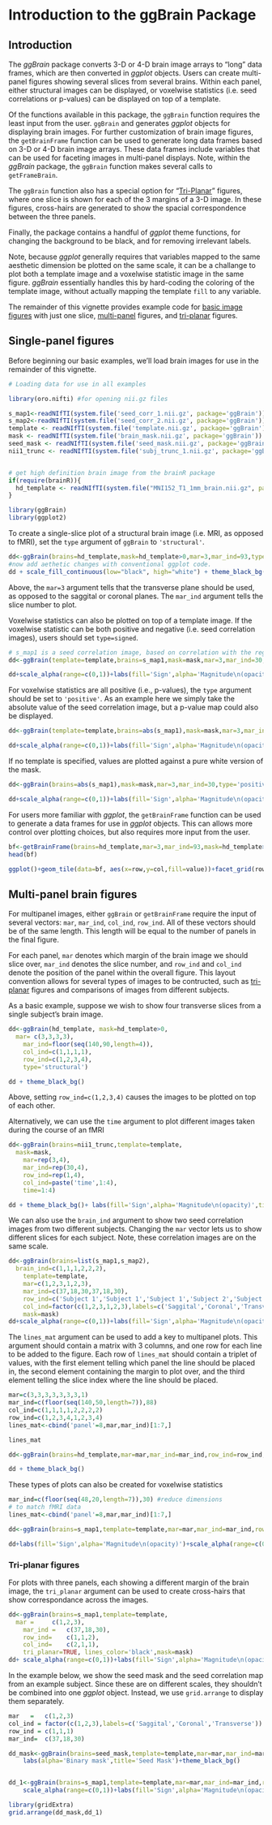 <!--
%\VignetteEngine{knitr::knitr}
%\VignetteIndexEntry{Introduction to the ggBrain Package}
-->


# Introduction to the ggBrain Package


## Introduction 

The *ggBrain* package converts 3-D or 4-D brain image arrays to "long" data frames, which are then converted in *ggplot* objects. Users can create multi-panel figures showing several slices from  several brains. Within each panel, either structural images can be displayed, or voxelwise statistics (i.e. seed correlations or p-values) can be displayed on top of a template.

Of the functions available in this package, the `ggBrain` function requires the least input from the user. `ggBrain` and generates *ggplot* objects for displaying brain images. For further customization of brain image figures, the `getBrainFrame` function can be used to generate long data frames based on 3-D or 4-D brain image arrays. These data frames include variables that can be used for faceting images in multi-panel displays. Note, within the *ggBrain* package, the `ggBrain` function makes several calls to `getFrameBrain`.

The `ggBrain` function also has a special option for "<a href='#tri-planar'>Tri-Planar</a>" figures, where one slice is shown for each of the 3 margins of a 3-D image. In these figures, cross-hairs are generated to show the spacial correspondence between the three panels.

Finally, the package contains a handful of *ggplot* theme functions, for changing the background to be black, and for removing irrelevant labels. 

Note, because *ggplot* generally requires that variables mapped to the same aesthetic dimension be plotted on the same scale, it can be a challange to plot both a template image and a voxelwise statistic image in the same figure. *ggBrain* essentially handles this by hard-coding the coloring of the template image, without actually mapping the template `fill` to any variable.

The remainder of this vignette provides example code for <a href='#single-panel'>basic image figures</a> with just one slice, <a href='#multi-panel'>multi-panel</a> figures, and <a href='#tri-planar'>tri-planar</a> figures.


##  <a name="single-panel"> Single-panel figures</a>

Before beginning our basic examples, we'll load brain images for use in the remainder of this vignette. 

```r
# Loading data for use in all examples

library(oro.nifti) #for opening nii.gz files

s_map1<-readNIfTI(system.file('seed_corr_1.nii.gz', package='ggBrain'))
s_map2<-readNIfTI(system.file('seed_corr_2.nii.gz', package='ggBrain'))
template <- readNIfTI(system.file('template.nii.gz', package='ggBrain'))
mask <- readNIfTI(system.file('brain_mask.nii.gz', package='ggBrain'))
seed_mask <- readNIfTI(system.file('seed_mask.nii.gz', package='ggBrain'))
nii1_trunc <- readNIfTI(system.file('subj_trunc_1.nii.gz', package='ggBrain'))


# get high definition brain image from the brainR package
if(require(brainR)){
  hd_template <- readNIfTI(system.file("MNI152_T1_1mm_brain.nii.gz", package="brainR"))
}

library(ggBrain) 
library(ggplot2) 

```

To create a single-slice plot of a structural brain image (i.e. MRI, as opposed to fMRI), set the `type` argument of `ggBrain` to `'structural'`.

```r

dd<-ggBrain(brains=hd_template,mask=hd_template>0,mar=3,mar_ind=93,type='structural')
#now add aethetic changes with conventional ggplot code.
dd + scale_fill_continuous(low="black", high="white") + theme_black_bg() # we include the theme_black_bg() as an aesthetic preference.

```

Above, the `mar=3` argument tells that the transverse plane should be used, as opposed to the saggital or coronal planes. The `mar_ind` argument tells the slice number to plot.

Voxelwise statistics can also be plotted on top of a template image. If the voxelwise statistic can be both positive and negative (i.e. seed correlation images), users should set `type=signed`.

```r
# s_map1 is a seed correlation image, based on correlation with the region denoted by seed_mask
dd<-ggBrain(template=template,brains=s_map1,mask=mask,mar=3,mar_ind=30,type='signed')

dd+scale_alpha(range=c(0,1))+labs(fill='Sign',alpha='Magnitude\n(opacity)')+ theme_black_bg()
```

For voxelwise statistics are all positive (i.e., p-values), the `type` argument should be set to `'positive'`. As an example here we simply take the absolute value of the seed correlation image, but a p-value map could also be displayed.



```r
dd<-ggBrain(template=template,brains=abs(s_map1),mask=mask,mar=3,mar_ind=30,type='positive')

dd+scale_alpha(range=c(0,1))+labs(fill='Sign',alpha='Magnitude\n(opacity)')+theme_black_bg()
```

If no template is specified, values are plotted against a pure white version of the mask.

```r
dd<-ggBrain(brains=abs(s_map1),mask=mask,mar=3,mar_ind=30,type='positive')

dd+scale_alpha(range=c(0,1))+labs(fill='Sign',alpha='Magnitude\n(opacity)')+theme_black_bg()
```


For users more familiar with *ggplot*, the `getBrainFrame` function can be used to generate a data frames for use in *ggplot* objects. This can allows more control over plotting choices, but also requires more input from the user.

```r
bf<-getBrainFrame(brains=hd_template,mar=3,mar_ind=93,mask=hd_template>0,center_coords=FALSE)
head(bf)

ggplot()+geom_tile(data=bf, aes(x=row,y=col,fill=value))+facet_grid(row_ind~col_ind)+coord_fixed(ratio = 1)
```


## <a name="multi-panel"> Multi-panel brain figures</a>

For multipanel images, either `ggBrain` or `getBrainFrame` require the input of several vectors: `mar`, `mar_ind`, `col_ind`, `row_ind`. All of these vectors should be of the same length. This length will be equal to the number of panels in the final figure. 

For each panel, `mar` denotes which margin of the brain image we should slice over, `mar_ind` denotes the slice number, and `row_ind` and `col_ind` denote the position of the panel within the overall figure. This layout convention allows for several types of images to be contructed, such as <a href='#tri-planar'>tri-planar</a> figures and comparisons of images from different subjects.

As a basic example, suppose we wish to show four transverse slices from a single subject's brain image.

```r
dd<-ggBrain(hd_template, mask=hd_template>0,
  mar= c(3,3,3,3),
	mar_ind=floor(seq(140,90,length=4)),
	col_ind=c(1,1,1,1),
	row_ind=c(1,2,3,4),
	type='structural')

dd + theme_black_bg() 
```

Above, setting `row_ind=c(1,2,3,4)` causes the images to be plotted on top of each other.

Alternatively, we can use the `time` argument to plot different images taken during the course of an fMRI

```r
dd<-ggBrain(brains=nii1_trunc,template=template,
  mask=mask,
	mar=rep(3,4),
	mar_ind=rep(30,4),
	row_ind=rep(1,4),
	col_ind=paste('time',1:4),
	time=1:4)

dd + theme_black_bg()+ labs(fill='Sign',alpha='Magnitude\n(opacity)',title='Sample fMRI data')+scale_alpha(range=c(0,1))
```


We can also use the `brain_ind` argument to show two seed correlation images from two different subjects. Changing the `mar` vector lets us to show different slices for each subject. Note, these correlation images are on the same scale.


```r
dd<-ggBrain(brains=list(s_map1,s_map2),
  brain_ind=c(1,1,1,2,2,2),
	template=template,
	mar=c(1,2,3,1,2,3),
	mar_ind=c(37,18,30,37,18,30),
	row_ind=c('Subject 1','Subject 1','Subject 1','Subject 2','Subject 2','Subject 2'),
	col_ind=factor(c(1,2,3,1,2,3),labels=c('Saggital','Coronal','Transverse')),
	mask=mask)
dd+scale_alpha(range=c(0,1))+labs(fill='Sign',alpha='Magnitude\n(opacity)')+ggtitle('Seed correlations for two subjects')+ theme_black_bg()
```

The `lines_mat` argument can be used to add a key to multipanel plots.  This argument should contain a matrix with 3 columns, and one row for each line to be added to the figure. Each row of `lines_mat` should contain a triplet of values, with the first element telling which panel the line should be placed in, the second element containing the margin to plot over, and the third element telling the slice index where the line should be placed.


```r
mar=c(3,3,3,3,3,3,3,1)
mar_ind=c(floor(seq(140,50,length=7)),88)
col_ind=c(1,1,1,1,2,2,2,2)
row_ind=c(1,2,3,4,1,2,3,4)
lines_mat<-cbind('panel'=8,mar,mar_ind)[1:7,]

lines_mat

dd<-ggBrain(brains=hd_template,mar=mar,mar_ind=mar_ind,row_ind=row_ind,col_ind=col_ind,mask=hd_template>0,type='structural',lines_mat=lines_mat)

dd + theme_black_bg()
```

These types of plots can also be created for voxelwise statistics

```r
mar_ind=c(floor(seq(48,20,length=7)),30) #reduce dimensions
# to match fMRI data
lines_mat<-cbind('panel'=8,mar,mar_ind)[1:7,]

dd<-ggBrain(brains=s_map1,template=template,mar=mar,mar_ind=mar_ind,row_ind=row_ind,col_ind=col_ind,mask=mask,lines_mat=lines_mat)

dd+labs(fill='Sign',alpha='Magnitude\n(opacity)')+scale_alpha(range=c(0,1))+ theme_black_bg()
```



###  <a name="tri-planar"> Tri-planar figures </a>

For plots with three panels, each showing a different margin of the brain image, the `tri_planar` argument can be used to create cross-hairs that show correspondance across the images.

```r
dd<-ggBrain(brains=s_map1,template=template,
  mar =		c(1,2,3),
	mar_ind =	c(37,18,30),
	row_ind=	c(1,1,2),
	col_ind=	c(2,1,1),
	tri_planar=TRUE, lines_color='black',mask=mask)
dd+ scale_alpha(range=c(0,1))+labs(fill='Sign',alpha='Magnitude\n(opacity)')
```

In the example below, we show the seed mask and the seed correlation map from an example subject. Since these are on different scales, they shouldn't be combined into one *ggplot* object. Instead, we use `grid.arrange` to display them separately.


```r
mar   =   c(1,2,3)
col_ind = factor(c(1,2,3),labels=c('Saggital','Coronal','Transverse'))
row_ind = c(1,1,1)
mar_ind=  c(37,18,30)

dd_mask<-ggBrain(brains=seed_mask,template=template,mar=mar,mar_ind=mar_ind,row_ind=row_ind,col_ind=col_ind,type='binary',binary_color='black',tri_planar=TRUE,mask=mask)+
	labs(alpha='Binary mask',title='Seed Mask')+theme_black_bg()


dd_1<-ggBrain(brains=s_map1,template=template,mar=mar,mar_ind=mar_ind,row_ind=row_ind,col_ind=col_ind,tri_planar=TRUE,mask=mask)+
	scale_alpha(range=c(0,1))+labs(fill='Sign',alpha='Magnitude\n(opacity)',title='Seed Correlation Map')+theme_black_bg()

library(gridExtra)
grid.arrange(dd_mask,dd_1)

```



